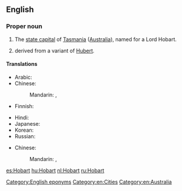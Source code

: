 ==English==
{{wikipedia}}

===Proper noun===
{{en-proper noun}}

# The [[state capital]] of [[Tasmania]] ([[Australia]]), named for a Lord Hobart.
# {{surname|[[patronymic]] English|from=given names|dot=}} derived from a variant of [[Hubert]].

====Translations====
{{trans-top|capital of Tasmania}}
* Arabic: {{t|ar|هوبارت|m|tr=hubart}}
* Chinese:
*: Mandarin: {{t-|cmn|霍巴特|tr=Huòbātè|sc=Hani}},  {{t-|cmn|荷巴特|tr=Hébātè|sc=Hani}}
* Finnish: {{t-|fi|Hobart}}
{{trans-mid}}
* Hindi: {{t|hi|होबार्ट|tr=hōbārṭ|xs=Hindi}}
* Japanese: {{t|ja|ホバート|tr=Hobāto}}
* Korean: {{t|ko|호바트|tr=Hobateu|sc=Hang}}
* Russian: {{t+|ru|Хобарт|m|tr=Xóbart}}
{{trans-bottom}}

{{trans-top|surname}}
* Chinese:
*: Mandarin: {{t-|cmn|霍巴特|tr=Huòbātè|sc=Hani}},  {{t-|cmn|荷巴特|tr=Hébātè|sc=Hani}}
{{trans-mid}}
{{trans-bottom}}

[[Category:English eponyms]]
[[Category:en:Cities]]
[[Category:en:Australia]]

[[es:Hobart]]
[[hu:Hobart]]
[[nl:Hobart]]
[[ru:Hobart]]
